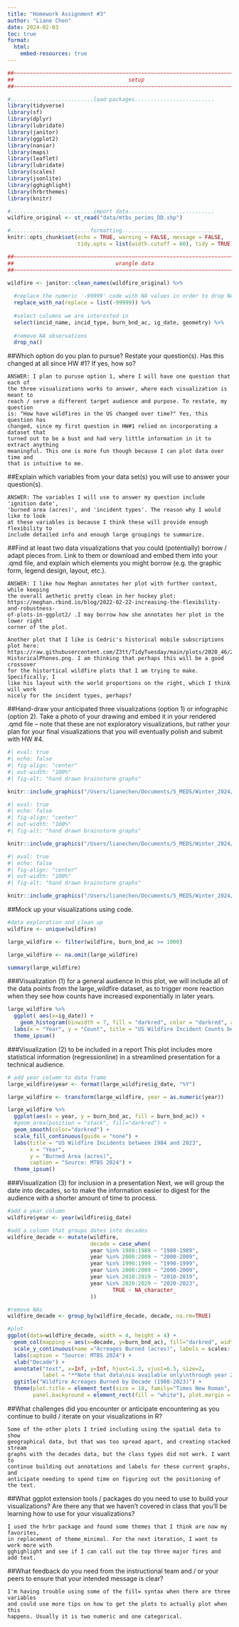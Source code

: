 ```yaml
---
title: "Homework Assignment #3"
author: "Liane Chen"
date: 2024-02-03
toc: true
format:
  html:
    embed-resources: true
---
```


```r
##~~~~~~~~~~~~~~~~~~~~~~~~~~~~~~~~~~~~~~~~~~~~~~~~~~~~~~~~~~~~~~~~~~~~~~~~~~~~~~
##                                    setup                                 ----
##~~~~~~~~~~~~~~~~~~~~~~~~~~~~~~~~~~~~~~~~~~~~~~~~~~~~~~~~~~~~~~~~~~~~~~~~~~~~~~

#..........................load packages.........................
library(tidyverse)
library(sf)
library(dplyr)
library(lubridate)
library(janitor)
library(ggplot2)
library(naniar)
library(maps)
library(leaflet)
library(lubridate)
library(scales)
library(jsonlite)
library(gghighlight)
library(hrbrthemes)
library(knitr)

#..........................import data...........................
wildfire_original <- st_read("data/mtbs_perims_DD.shp")

#.........................formatting.............................
knitr::opts_chunk$set(echo = TRUE, warning = FALSE, message = FALSE,
                      tidy.opts = list(width.cutoff = 60), tidy = TRUE)
```

```r
##~~~~~~~~~~~~~~~~~~~~~~~~~~~~~~~~~~~~~~~~~~~~~~~~~~~~~~~~~~~~~~~~~~~~~~~~~~~~~~
##                                wrangle data                              ----
##~~~~~~~~~~~~~~~~~~~~~~~~~~~~~~~~~~~~~~~~~~~~~~~~~~~~~~~~~~~~~~~~~~~~~~~~~~~~~~

wildfire <- janitor::clean_names(wildfire_original) %>% 
  
  #replace the numeric '-99999' code with NA values in order to drop NAs
  replace_with_na(replace = list(-99999)) %>% 
  
  #select columns we are interested in
  select(incid_name, incid_type, burn_bnd_ac, ig_date, geometry) %>% 
  
  #remove NA observations
  drop_na()

```

##Which option do you plan to pursue? Restate your question(s). Has this changed at all since HW #1? If yes, how so?

```         
ANSWER: I plan to puruse option 1, where I will have one question that each of 
the three visualizations works to answer, where each visualization is meant to 
reach / serve a different target audience and purpose. To restate, my question 
is: "How have wildfires in the US changed over time?" Yes, this question has 
changed, since my first question in HW#1 relied on incorporating a dataset that 
turned out to be a bust and had very little information in it to extract anything 
meaningful. This one is more fun though because I can plot data over time and 
that is intuitive to me. 
```

##Explain which variables from your data set(s) you will use to answer your question(s).

```         
ANSWER: The variables I will use to answer my question include 'ignition date', 
'burned area (acres)', and 'incident types'. The reason why I would like to look 
at these variables is because I think these will provide enough flexibility to 
include detailed info and enough large groupings to summarize. 
```

##Find at least two data visualizations that you could (potentially) borrow / adapt pieces from. Link to them or download and embed them into your .qmd file, and explain which elements you might borrow (e.g. the graphic form, legend design, layout, etc.).

```         
ANSWER: I like how Meghan annotates her plot with further context, while keeping 
the overall aethetic pretty clean in her hockey plot: https://meghan.rbind.io/blog/2022-02-22-increasing-the-flexibility-and-robustness-
of-plots-in-ggplot2/ .I may borrow how she annotates her plot in the lower right 
corner of the plot. 

Another plot that I like is Cedric's historical mobile subscriptions plot here: https://raw.githubusercontent.com/Z3tt/TidyTuesday/main/plots/2020_46/2020_46_
HistoricalPhones.png. I am thinking that perhaps this will be a good crossover 
for the histortical wildfire plots that I am trying to make. Specifically, I 
like his layout with the world proportions on the right, which I think will work 
nicely for the incident types, perhaps?
```

##Hand-draw your anticipated three visualizations (option 1) or infographic (option 2). Take a photo of your drawing and embed it in your rendered .qmd file -- note that these are not exploratory visualizations, but rather your plan for your final visualizations that you will eventually polish and submit with HW #4.

```r
#| eval: true
#| echo: false
#| fig-align: "center"
#| out-width: "100%"
#| fig-alt: "hand drawn brainstorm graphs"

knitr::include_graphics("/Users/lianechen/Documents/5_MEDS/Winter_2024/eds240-data-viz/assignments/chen-eds240-HW4/graphics/IMG_5035.jpg")

```
```r
#| eval: true
#| echo: false
#| fig-align: "center"
#| out-width: "100%"
#| fig-alt: "hand drawn brainstorm graphs"

knitr::include_graphics("/Users/lianechen/Documents/5_MEDS/Winter_2024/eds240-data-viz/assignments/chen-eds240-HW4/graphics/IMG_5036.jpg")

```

```r
#| eval: true
#| echo: false
#| fig-align: "center"
#| out-width: "100%"
#| fig-alt: "hand drawn brainstorm graphs"

knitr::include_graphics("/Users/lianechen/Documents/5_MEDS/Winter_2024/eds240-data-viz/assignments/chen-eds240-HW4/graphics/IMG_5037.jpg")

```

##Mock up your visualizations using code.

```r
#data exploration and clean up
wildfire <- unique(wildfire)

large_wildfire <- filter(wildfire, burn_bnd_ac >= 1000)

large_wildfire <- na.omit(large_wildfire)

summary(large_wildfire)

```

###Visualization (1) for a general audience 
In this plot, we will include all of the data points from the large_wildfire dataset, as to trigger more reaction when they see how counts have increased exponentially in later years.

```r
large_wildfire %>%
  ggplot( aes(x=ig_date)) +
    geom_histogram(binwidth = 7, fill = "darkred", color = "darkred", alpha = 0.5) +
  labs(x = "Year", y = "Count", title = "US Wildfire Incident Counts between 1984 and 2023", caption = "Source: MTBS 2024") +
  theme_ipsum()
```



###Visualization (2) to be included in a report
This plot includes more statistical information (regressionline) in a 
streamlined presentation for a technical audience.

```r

# add year column to data frame
large_wildfire$year <- format(large_wildfire$ig_date, "%Y")

large_wildfire <- transform(large_wildfire, year = as.numeric(year))

large_wildfire %>%
  ggplot(aes(x = year, y = burn_bnd_ac, fill = burn_bnd_ac)) +
  #geom_area(position = "stack", fill="darkred") + 
  geom_smooth(color="darkred") +
  scale_fill_continuous(guide = "none") +  
  labs(title = "US Wildfire Incidents between 1984 and 2023",
       x = "Year",
       y = "Burned Area (acres)",
       caption = "Source: MTBS 2024") +
  theme_ipsum()
```

###Visualization (3) for inclusion in a presentation
Next, we will group the date into decades, so to make the information easier to 
digest for the audience with a shorter amount of time to process.

```r

#add a year column 
wildfire$year <- year(wildfire$ig_date)

#add a column that groups dates into decades
wildfire_decade <- mutate(wildfire, 
                          decade = case_when(
                          year %in% 1980:1989 ~ "1980-1989",
                          year %in% 2000:2009 ~ "2000-2009", 
                          year %in% 1990:1999 ~ "1990-1999",
                          year %in% 2000:2009 ~ "2000-2009", 
                          year %in% 2010:2019 ~ "2010-2019",
                          year %in% 2020:2029 ~ "2020-2023",
                                 TRUE ~ NA_character_
                          ))

#remove NAs
wildfire_decade <- group_by(wildfire_decade, decade, na.rm=TRUE)

#plot
ggplot(data=wildfire_decade, width = 4, height = 4) + 
  geom_col(mapping = aes(x=decade, y=burn_bnd_ac), fill="darkred", width=0.6) +
  scale_y_continuous(name ="Acreages Burned (acres)", labels = scales::comma) +
  labs(caption = "Source: MTBS 2024") +
  xlab("Decade") +
  annotate("text", x=Inf, y=Inf, hjust=1.3, vjust=6.5, size=2,
           label = "**Note that data\nis available only\nthrough year 2023", family = "Avenir") +
  ggtitle("Wildfire Acreages Burned by Decade (1980-2023)") +
  theme(plot.title = element_text(size = 18, family="Times New Roman", face = "bold", margin = margin(b = 6)),
        panel.background = element_rect(fill = "white"), plot.margin = unit(c(0.5, 0.5, 0.5, 0.5), "inches"))
```


##What challenges did you encounter or anticipate encountering as you continue to build / iterate on your visualizations in R?

```
Some of the other plots I tried including using the spatial data to show 
geographical data, but that was too spread apart, and creating stacked stream 
graphs with the decades data, but the class types did not work. I want to 
continue building out annotations and labels for these current graphs, and 
anticipate needing to spend time on figuring out the positioning of the text. 
```

##What ggplot extension tools / packages do you need to use to build your visualizations? Are there any that we haven't covered in class that you'll be learning how to use for your visualizations?
```
I used the hrbr package and found some themes that I think are now my favorites, 
in replacement of theme_minimal. For the next iteration, I want to work more with 
gghighlight and see if I can call out the top three major fires and add text.
```

##What feedback do you need from the instructional team and / or your peers to ensure that your intended message is clear?
```
I'm having trouble using some of the fill= syntax when there are three variables 
and could use more tips on how to get the plots to actually plot when this 
happens. Usually it is two numeric and one categorical. 
```

